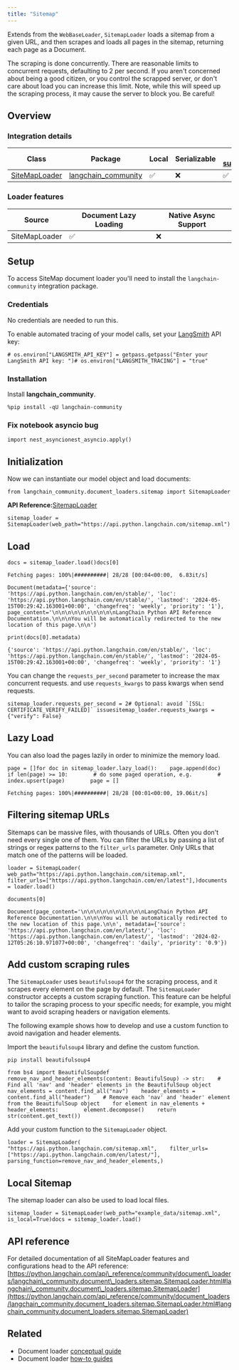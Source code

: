 ```yaml
---
title: "Sitemap"
---
```


Extends from the `WebBaseLoader`, `SitemapLoader` loads a sitemap from a given URL, and then scrapes and loads all pages in the sitemap, returning each page as a Document.

The scraping is done concurrently. There are reasonable limits to concurrent requests, defaulting to 2 per second. If you aren't concerned about being a good citizen, or you control the scrapped server, or don't care about load you can increase this limit. Note, while this will speed up the scraping process, it may cause the server to block you. Be careful!

## Overview

### Integration details

| Class                                                                                                                                                                                                             | Package                                                                                 | Local | Serializable | [JS support](https://js.langchain.com/oss/integrations/document_loaders/web_loaders/sitemap/) |
| ----------------------------------------------------------------------------------------------------------------------------------------------------------------------------------------------------------------- | --------------------------------------------------------------------------------------- | ----- | ------------ | ---------------------------------------------------------------------------------------------- |
| [SiteMapLoader](https://python.langchain.com/api_reference/community/document_loaders/langchain_community.document_loaders.sitemap.SitemapLoader.html#langchain_community.document_loaders.sitemap.SitemapLoader) | [langchain\_community](https://python.langchain.com/api_reference/community/index.html) | ✅     | ❌            | ✅                                                                                              |

### Loader features

| Source        | Document Lazy Loading | Native Async Support |
| ------------- | --------------------- | -------------------- |
| SiteMapLoader | ✅                     | ❌                    |

## Setup

To access SiteMap document loader you'll need to install the `langchain-community` integration package.

### Credentials

No credentials are needed to run this.

To enable automated tracing of your model calls, set your [LangSmith](https://docs.smith.langchain.com/) API key:

```
# os.environ["LANGSMITH_API_KEY"] = getpass.getpass("Enter your LangSmith API key: ")# os.environ["LANGSMITH_TRACING"] = "true"
```

### Installation

Install **langchain\_community**.

```
%pip install -qU langchain-community
```

### Fix notebook asyncio bug

```
import nest_asyncionest_asyncio.apply()
```

## Initialization

Now we can instantiate our model object and load documents:

```
from langchain_community.document_loaders.sitemap import SitemapLoader
```

**API Reference:**[SitemapLoader](https://python.langchain.com/api_reference/community/document_loaders/langchain_community.document_loaders.sitemap.SitemapLoader.html)

```
sitemap_loader = SitemapLoader(web_path="https://api.python.langchain.com/sitemap.xml")
```

## Load

```
docs = sitemap_loader.load()docs[0]
```

```
Fetching pages: 100%|##########| 28/28 [00:04<00:00,  6.83it/s]
```

```
Document(metadata={'source': 'https://api.python.langchain.com/en/stable/', 'loc': 'https://api.python.langchain.com/en/stable/', 'lastmod': '2024-05-15T00:29:42.163001+00:00', 'changefreq': 'weekly', 'priority': '1'}, page_content='\n\n\n\n\n\n\n\n\n\nLangChain Python API Reference Documentation.\n\n\nYou will be automatically redirected to the new location of this page.\n\n')
```

```
print(docs[0].metadata)
```

```
{'source': 'https://api.python.langchain.com/en/stable/', 'loc': 'https://api.python.langchain.com/en/stable/', 'lastmod': '2024-05-15T00:29:42.163001+00:00', 'changefreq': 'weekly', 'priority': '1'}
```

You can change the `requests_per_second` parameter to increase the max concurrent requests. and use `requests_kwargs` to pass kwargs when send requests.

```
sitemap_loader.requests_per_second = 2# Optional: avoid `[SSL: CERTIFICATE_VERIFY_FAILED]` issuesitemap_loader.requests_kwargs = {"verify": False}
```

## Lazy Load

You can also load the pages lazily in order to minimize the memory load.

```
page = []for doc in sitemap_loader.lazy_load():    page.append(doc)    if len(page) >= 10:        # do some paged operation, e.g.        # index.upsert(page)        page = []
```

```
Fetching pages: 100%|##########| 28/28 [00:01<00:00, 19.06it/s]
```

## Filtering sitemap URLs

Sitemaps can be massive files, with thousands of URLs. Often you don't need every single one of them. You can filter the URLs by passing a list of strings or regex patterns to the `filter_urls` parameter. Only URLs that match one of the patterns will be loaded.

```
loader = SitemapLoader(    web_path="https://api.python.langchain.com/sitemap.xml",    filter_urls=["https://api.python.langchain.com/en/latest"],)documents = loader.load()
```

```
documents[0]
```

```
Document(page_content='\n\n\n\n\n\n\n\n\n\nLangChain Python API Reference Documentation.\n\n\nYou will be automatically redirected to the new location of this page.\n\n', metadata={'source': 'https://api.python.langchain.com/en/latest/', 'loc': 'https://api.python.langchain.com/en/latest/', 'lastmod': '2024-02-12T05:26:10.971077+00:00', 'changefreq': 'daily', 'priority': '0.9'})
```

## Add custom scraping rules

The `SitemapLoader` uses `beautifulsoup4` for the scraping process, and it scrapes every element on the page by default. The `SitemapLoader` constructor accepts a custom scraping function. This feature can be helpful to tailor the scraping process to your specific needs; for example, you might want to avoid scraping headers or navigation elements.

The following example shows how to develop and use a custom function to avoid navigation and header elements.

Import the `beautifulsoup4` library and define the custom function.

```
pip install beautifulsoup4
```

```
from bs4 import BeautifulSoupdef remove_nav_and_header_elements(content: BeautifulSoup) -> str:    # Find all 'nav' and 'header' elements in the BeautifulSoup object    nav_elements = content.find_all("nav")    header_elements = content.find_all("header")    # Remove each 'nav' and 'header' element from the BeautifulSoup object    for element in nav_elements + header_elements:        element.decompose()    return str(content.get_text())
```

Add your custom function to the `SitemapLoader` object.

```
loader = SitemapLoader(    "https://api.python.langchain.com/sitemap.xml",    filter_urls=["https://api.python.langchain.com/en/latest/"],    parsing_function=remove_nav_and_header_elements,)
```

## Local Sitemap

The sitemap loader can also be used to load local files.

```
sitemap_loader = SitemapLoader(web_path="example_data/sitemap.xml", is_local=True)docs = sitemap_loader.load()
```

## API reference

For detailed documentation of all SiteMapLoader features and configurations head to the API reference: [https://python.langchain.com/api\_reference/community/document\_loaders/langchain\_community.document\_loaders.sitemap.SitemapLoader.html#langchain\_community.document\_loaders.sitemap.SitemapLoader](https://python.langchain.com/api_reference/community/document_loaders/langchain_community.document_loaders.sitemap.SitemapLoader.html#langchain_community.document_loaders.sitemap.SitemapLoader)

## Related

* Document loader [conceptual guide](/oss/concepts/document_loaders)
* Document loader [how-to guides](/oss/how_to/#document-loaders)
